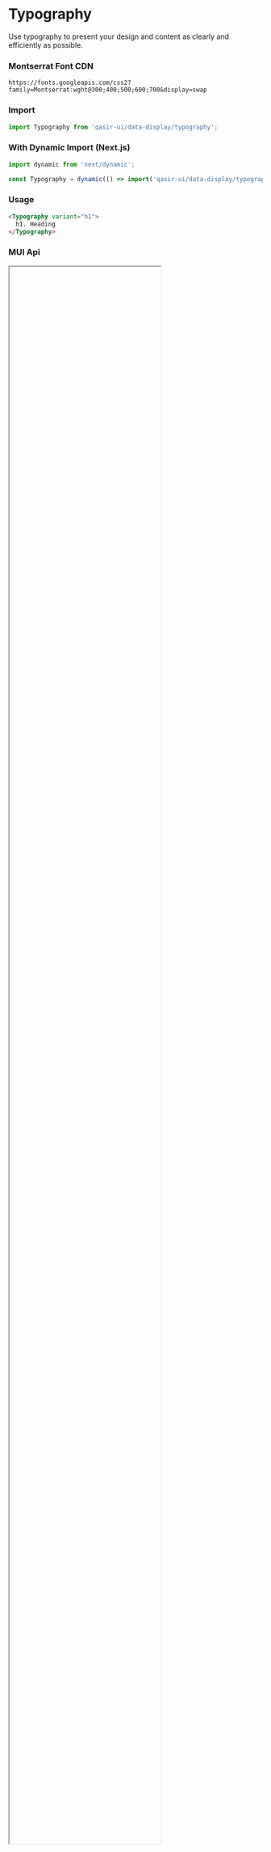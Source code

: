 
<Meta title="Components/Data Display/Typography/README" />

<h1>Typography</h1>
<p style={{fontSize: 18, fontFamily: ['"Montserrat"', 'sans-serif'].join(',')}}>Use typography to present your design and content as clearly and efficiently as possible.</p>

<h3 style={{marginTop: 20}}>Montserrat Font CDN</h3>
<code style={{marginBottom: 30}}>https://fonts.googleapis.com/css2?family=Montserrat:wght@300;400;500;600;700&display=swap</code>

<Figma
  url="https://www.figma.com/file/gBOrYt3aAEcgk2QZDPrWKCIl/Qasir-Design-System?node-id=2409%3A861"
  height="50%"
  defaultCollapsed
/>

### Import

```js
import Typography from 'qasir-ui/data-display/typography';
```

### With Dynamic Import (Next.js)

```js
import dynamic from 'next/dynamic';
```

```js
const Typography = dynamic(() => import('qasir-ui/data-display/typography'));
```

### Usage

```html
<Typography variant="h1">
  h1. Heading
</Typography>
```

### MUI Api

<IFrame url="https://material-ui.com/api/typography/#props" height="80%" defaultCollapsed />
